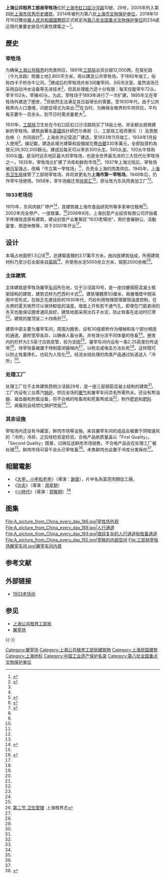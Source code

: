 {{Infobox Modern Building
|image             = 1933·上海公共租界工部局宰牲场·上海虹口·（正面俯拍）.jpg
|caption           =
|name              = 上海工部局宰牲場 
|location_town     = 上海
|location_country  = {{CHN}}
|owner= 
|architect         = 巴尔弗斯
|client            = 上海余洪记营造厂 
|construction_start——date = 1931
|completion_date   = 1933年冬
|cost              = 
|style             =[[巴西利卡|巴西利卡]]}}
{{文物保护单位
| 级别 = 全国
| 图片 = A picture from China every day 188.jpg
| 名称 = 上海工部局宰牲场旧址
| 编号 = 8-0567-5-051
| 分类 = 近现代重要史迹及代表性建筑
| 时代 = 1933年
| 所在 = [[上海市|上海市]][[虹口区|虹口区]]
| 登录 = 2019年10月16日
| Cat = 上海全国重点文物保护单位
}}
{{上海市优秀历史建筑
|省区市 = 上海市
|名称 = 工部局宰牲场、宰牛场
|图片 = [[File:Shanghai_Municipal_Council_Abattoir.jpg|276px]]
|编号 = 4F011
|时代 = 1933年
|所在 = [[上海市|上海市]][[虹口区|虹口区]]
|公布 = 2005年
}}

'''上海公共租界工部局宰牲场'''位於[[上海市|上海市]][[虹口區|虹口區]][[沙涇路|沙涇路]]10號、29号，2005年列入第四批[[上海市优秀历史建筑|上海市优秀历史建筑]]，2014年被列为第八批[[上海市文物保护单位|上海市文物保护单位]]，2019年10月16日獲[[中華人民共和國國務院|中華人民共和國國務院]]正式核定為[[第八批全国重点文物保护单位|第八批全国重点文物保护单位]]的234處近現代重要史跡及代表性建築之一<ref>{{cite web | title=国务院关于核定并公布第八批全国重点文物保护单位的通知 | website=中国政府网 | date=2019-10-16 | url=http://www.gov.cn/zhengce/content/2019-10/16/content_5440577.htm | access-date=2019-10-16 | archive-url=https://web.archive.org/web/20191016134146/http://www.gov.cn/zhengce/content/2019-10/16/content_5440577.htm | archive-date=2019-10-16 | dead-url=no }}</ref>。

==歷史==

===宰牲场===
为确保[[上海公共租界|上海公共租界]]的肉类供应，1891年[[上海公共租界工部局|工部局]]出资白银12,000两，在斐伦路（今九龙路）购置土地2,800平方米，用以建造公共宰牲场，于1892年竣工，俗称四卡子桥杀牛公司。<ref name="娄先生-建筑">{{cite book |authors=娄承浩、薛顺生 |title= 老上海工业旧址|page=60-61|year=2003 |ISBN = 756082742X}}</ref>建成后的宰牲场共有3间屠宰间、3间冷冻室。虽然该场已采用自动冲水设备等先进技术<ref name=d/>，但其处理能力还十分有限：每天仅能宰牛72头，宰羊102头，宰猪40头。为此，宰牲场于1893年进行了一次扩建，1895年又在宰牲场外建造了圈舍，<ref name="娄先生-建筑"></ref>但依然无法满足其日益增长的需要。至1930年代，由于公共租界内人口激增，问题显得尤为突出:<ref name=abh>{{Cite web |url=http://www.aibaohu.com/2008/12/20081217111904209475.html |title=工部局宰牲场沙泾路10号的历史 |accessdate=2014-03-23 |archive-date=2013-07-28 |archive-url=https://web.archive.org/web/20130728184546/http://www.aibaohu.com/2008/12/20081217111904209475.html |dead-url=no }}</ref><ref name=jx>{{Cite web |url=http://news.sina.com.cn/c/sd/2011-11-28/113623537077.shtml |title=上海局宰牲场老场坊的今昔 |accessdate=2014-03-23 |archive-date=2020-04-14 |archive-url=https://web.archive.org/web/20200414162108/http://news.sina.com.cn/c/sd/2011-11-28/113623537077.shtml |dead-url=no }}</ref>在当时，为确保全租界的牛肉供应，平均每天要牛一百余头，到节日时需求量更大<ref name=s>{{cite news |title=工部局新建宰牲场略记 |year = 1934年 |newspaper = [[申报|申报]] |author=许壮猷}}</ref>。

1931年，[[上海公共租界工部局|工部局]]卫生处在今虹口区虹口沙泾路购买了18亩土地，并全额出資興建新的宰牲场。建筑由著名[[英國|英國]]設計師巴尔弗斯（{{lang-en|Balfours}}）、工部局工程师惠乐（{{lang-en|Wheeler}}）及恩脱白格（{{lang-en|Unterburger}}）共同設計<ref name=s />，上海余洪记营造厂建造，至1933年11月竣工，1934年1月投入使用<ref name=abh/>。據記載，建造此場光建築和設備就花費[[银两|白銀]]330多萬元，全部投資約為银元39,302,000餘元。建成后每天可以宰杀300头[[牛|牛]]、500头[[羊|羊]]、100头牛犊和300头[[猪|猪]]，是当时远东地区最大的宰牲场，也是全世界最先进的三大现代化宰牲场之一。1935年，宰牲场又扩建了冷库和鲜肉市场<ref name=d />。1937年上海沦陷后，宰牲场被[[日军|日军]]强占，改稱「市立第一宰牲场」<ref name="娄先生-建筑" />，负责全上海的肉类供应。1945年，[[上海市卫生局|上海市卫生局]]接管了工部局宰牲场，并将其更名为'''上海市第一宰牲场'''。1949年后，仍作宰牛场使用。1958年，宰牛场搬迁至[[徐家汇|徐家汇]]<ref name="娄先生-建筑" />，原址改为东风肉类加工厂<ref name=jx/>。

===1933老场坊===
1970年，东风肉联厂停产<ref name=f>{{cite news |url=http://sh.people.com.cn/n/2014/0918/c134768-22353554.html |title=远东第一大屠宰场的前世今生 |publisher=人民网 |authors=邬迪、韩庆 |date=2014年9月18日 |accessdate=2015年3月3日 |archive-date=2016年3月4日 |archive-url=https://web.archive.org/web/20160304114418/http://sh.people.com.cn/n/2014/0918/c134768-22353554.html |dead-url=no }}</ref>，其建筑被上海市食品研究所等多家单位租用<ref name="娄先生-建筑" />。2002年完全停产，一度廢棄。<ref>{{cite news |title=上影节展映片｜看沪语版《大李小李和老李》，想起“老底子” |url=http://m.thepaper.cn/wifiKey_detail.jsp?contid=2201896&from=wifiKey# |accessdate=2022-01-03 |archive-date=2022-01-03 |archive-url=https://web.archive.org/web/20220103082000/http://m.thepaper.cn/wifiKey_detail.jsp?contid=2201896&from=wifiKey }}</ref>2006年8月，上海创意产业投资有限公司开始着手修缮改造原有建筑，建设创意产业集聚区“1933老場坊”，用於會展辦公、活動宴會、旅遊休閒等，并于2007年开业<ref name=jx />。

== 设计 ==
本場占地面积1.5公顷<ref name="娄先生-建筑" />，总建築面積約3.17萬平方米，由四座建筑组成，所用建筑材料乃至沙石全部来自[[英国|英国]]<ref name=jx />。共使用水泥5000余立方米，钢筋2000余根<ref name=s/>。

=== 主体建筑 ===
主体建筑是宰牲场屠宰[[车间|车间]]所在地，位于沙泾路10号，是一座四層钢筋混凝土框架结构的建筑，建筑式样为巴西利卡式<ref name=f />。建筑墻體厚50厘米，兩層墻壁中間采用中空形式，在缺乏先進技術的1930年代，巧妙利用物理原理實現溫度控制，在炎熱的夏天依然可以保持較低的溫度。墙面上开有若干通气孔，即使在门窗紧闭的冬天也能保证圈舍通风良好。建筑地面采用汰石子水泥，防止牲畜在走动时打滑<ref name=s/>。建筑的屋顶呈二十四角形<ref name=jx/>。

建筑中部主要为屠宰车间，周围为圈舍，设有30座廊桥作为楼梯和各个部分相连的通道。廊桥宽窄各异，以确保人畜分离，并有效分流不同体量的牲畜<ref name=jx />。圈舍内的栏杆为2.5英寸白铁皮管，较为坚固<ref name=s/>。屠宰车间内设有一条2.25英里的传送带<ref name=d>[http://www.shtong.gov.cn/newsite/node2/node2245/node63852/node63861/node63959/node64492/userobject1ai58025.html 第二节 卫生管理] {{Wayback|url=http://www.shtong.gov.cn/newsite/node2/node2245/node63852/node63861/node63959/node64492/userobject1ai58025.html |date=20160427154934 }}.上海租界志</ref>，待宰牲畜被置于特制密闭器械内<ref name=s/>，以枪击或电击方法处死<ref name=d/>。这样既可以防止牲畜挣扎，也较为人性化<ref name=s/>。经流水线处理的肉类产品通过轨道送入「冷所」<ref name=d/>。

=== 处理工厂 ===
处理工厂位于主体建筑西侧沙泾路29号，是一座三层钢筋混凝土结构的建筑<ref name="娄先生-建筑" />。工厂内设有三台蒸汽[[锅炉|锅炉]]，供应全场的[[暖气|暖气]]和屠宰车间烫毛所需热水。还设有熬油器、凝血器和附属设备，将不合格的牲畜肉和死畜熬成油<ref name=s />，制作[[肥皂|肥皂]]和[[肥料|肥料]]<ref name=d/>。病畜则会经焚化锅炉焚毁<ref name=s/>。

=== 其余设施 ===
宰牲场内还设有冷藏室，鲜肉市场等设施。来自屠宰车间的成品会被置于阴暗通风的「冷所」冷却，之后经检验室检验，合格产品依质量盖以「First Quality」，「Second Quality」图章，过磅后送鲜肉市场销售。不合格产品会在处理工厂被处理<ref name=s/>。鲜肉市场可容千余头已宰牲畜<ref name=d/>。未售鲜肉也会置于冷库分类保存<ref name=s/>。

== 相關電影 ==
*《[[大李，小李和老李|大李，小李和老李]]》（導演：[[謝晉|謝晉]]），片中名為富民肉類加工廠。
*《[[功夫_(电影)|功夫]]》（導演：[[周星馳|周星馳]]）
* 《[[小時代_(電影)|小時代]]》（導演：[[郭敬明|郭敬明]]）<ref>{{cite news|url=http://hlj.ifeng.com/life/travel/detail_2014_12/09/3263609_0.shtml|publisher=凤凰网|title=上海新地标 1933老场坊|date=2014年12月29日|accessdate=2015年3月3日|archive-date=2020年4月13日|archive-url=https://web.archive.org/web/20200413230218/http://hlj.ifeng.com/life/travel/detail_2014_12/09/3263609_0.shtml|dead-url=no}}</ref>

==图集==
<gallery>
File:A_picture_from_China_every_day_186.jpg|宰牲场外观
File:A_picture_from_China_every_day_189.jpg|人行通道
File:A_picture_from_China_every_day_193.jpg|错综复杂的人行通道和牲畜通道
File:A_picture_from_China_every_day_192.jpg|宽敞的内部空间
File:工部局宰牲场屠宰车间.jpg|屠宰车间内景
</gallery>

== 参考文献 ==
{{Reflist|2}}

== 外部链接 ==
* [http://www.1933shanghai.com/ 1933老场坊]{{Wayback|url=http://www.1933shanghai.com/ |date=20200808000311 }}

== 参见 ==
{{Portal box|中华民国|上海|中国建筑|中国文化遗产}}
* [[上海公共租界工部局|上海公共租界工部局]]
* [[屠宰场|屠宰场]]

{{-}}
{{上海全国重点文物保护单位}}
{{上海市第四批优秀历史建筑}}

[[Category:屠宰场|Category:屠宰场]]
[[Category:上海公共租界工部局建筑物|Category:上海公共租界工部局建筑物]]
[[Category:上海民国建筑|Category:上海民国建筑]]
[[Category:上海地标|Category:上海地标]]
[[Category:中国工业遗产保护名录|Category:中国工业遗产保护名录]]
[[Category:第八批全国重点文物保护单位|Category:第八批全国重点文物保护单位]]